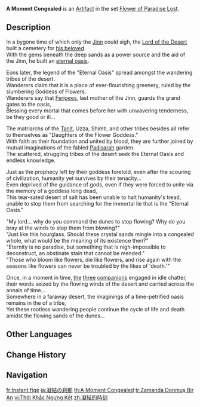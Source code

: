 {{Artifact Infobox
|image = Item A Moment Congealed.png
|set   = Flower of Paradise Lost
|piece = Sands of Eon
}}
{{Description|These sands no longer move no matter how you tilt the hourglass, now and forever defying the drift of time itself.}}
'''A Moment Congealed''' is an [[Artifact]] in the set [[Flower of Paradise Lost]].

==Description==
In a bygone time of which only the [[Jinn]] could sigh, the [[King Deshret|Lord of the Desert]] built a cemetery for [[Goddess of Flowers|his beloved]].<br>
With the gems beneath the deep sands as a power source and the aid of the Jinn, he built an [[The Orchard of Pairidaeza|eternal oasis]].

Eons later, the legend of the "Eternal Oasis" spread amongst the wandering tribes of the desert.<br>
Wanderers claim that it is a place of ever-flourishing greenery, ruled by the slumbering Goddess of Flowers.<br>
Wanderers say that [[Ferigees]], last mother of the Jinn, guards the grand gates to the oasis,<br>
Blessing every mortal that comes before her with unwavering tenderness, be they good or ill...

The matriarchs of the [[Tanit]], Uzza, Shimti, and other tribes besides all refer to themselves as "Daughters of the Flower Goddess."<br>
With faith as their foundation and united by blood, they are further joined by mutual imaginations of the fabled [[Padisarah]] garden.<br>
The scattered, struggling tribes of the desert seek the Eternal Oasis and endless knowledge.

Just as the prophecy left by their goddess foretold, even after the scouring of civilization, humanity yet survives by their tenacity...<br>
Even deprived of the guidance of gods, even if they were forced to unite via the memory of a goddess long dead,<br>
This tear-sated desert of salt has been unable to halt humanity's tread, unable to stop them from searching for the immortal lie that is the "Eternal Oasis."

"My lord... why do you command the dunes to stop flowing? Why do you bray at the winds to stop them from blowing?"<br>
"Just like this hourglass. Should these crystal sands mingle into a congealed whole, what would be the meaning of its existence then?"<br>
"Eternity is no paradise, but something that is nigh-impossible to deconstruct, an obstinate stain that cannot be mended."<br>
"Those who bloom like flowers, die like flowers, and rise again with the seasons like flowers can never be troubled by the likes of 'death.'"

Once, in a moment in time, [[King Deshret|the]] [[Nabu Malikata|three]] [[Greater Lord Rukkhadevata|companions]] engaged in idle chatter, their words seized by the flowing winds of the desert and carried across the annals of time...<br>
Somewhere in a faraway desert, the imaginings of a time-petrified oasis remains in the {{sic|minds'}} of a tribe,<br>
Yet these rootless wandering people continue the cycle of life and death amidst the flowing sands of the dunes...

==Other Languages==
{{Other Languages
|en      = A Moment Congealed
|zhs     = 凝结的时刻
|zhs_rm  = Níngjié de Shíkè
|zht     = 凝結的時刻
|zht_rm  = Níngjié de Shíkè
|zh_tl   = 
|ja      = 凝結の刹那
|ja_rm   = Gyouketsu no Setsuna
|ja_tl   = A Congealed Moment
|ko      = 엉겨 붙은 찰나
|ko_rm   = Eonggyeo Buteon Challa
|ko_tl   = A Matted Moment
|es      = Tiempo Estancado
|es_tl   = Stagnant Time
|fr      = Instant figé
|fr_tl   = Frozen Moment
|ru      = Застывшее мгновение
|ru_tl   = A Solidified Moment
|th      = A Moment Congealed
|vi      = Thời Khắc Ngưng Kết
|vi_tl   = 
|de      = Geronnener Moment
|de_tl   = Congealed Moment
|id      = A Moment Congealed
|pt      = Momento da Condensação
|pt_tl   = 
|tr      = Zamanda Donmuş Bir An
|tr_tl   = A Moment Frozen in Time
|it      = Coagulo di un istante
|it_tl   = Clot of an Instant
}}

==Change History==
{{Change History|3.3}}

==Navigation==
{{Artifact Set Navbox|Flower of Paradise Lost}}

[[fr:Instant figé]]
[[ja:凝結の刹那]]
[[th:A Moment Congealed]]
[[tr:Zamanda Donmuş Bir An]]
[[vi:Thời Khắc Ngưng Kết]]
[[zh:凝結的時刻]]